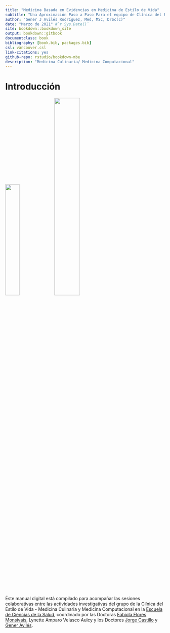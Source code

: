 ```yaml
--- 
title: "Medicina Basada en Evidencias en Medicina de Estilo de Vida"
subtitle: "Una Aproximación Paso a Paso Para el equipo de Clínica del Estilo de Vida-Medicina Culinaria y Medicina Computacional."
author: "Gener J Avilés Rodríguez, Med, MSc, DrSc(c)"
date: "Marzo de 2021" #`r Sys.Date()`
site: bookdown::bookdown_site
output: bookdown::gitbook
documentclass: book
bibliography: [book.bib, packages.bib]
csl: vancouver.csl
link-citations: yes
github-repo: rstudio/bookdown-mbe
description: "Medicina Culinaria/ Medicina Computacional"
---
```


# Introducción

![](img/ecs.jpg){width=30%}
![](img/culiMed.png){width=40%}

Éste manual digital está compilado para acompañar las sesiones colaborativas entre las actividades investigativas del grupo de la Clínica del Estilo de Vida - Medicina Culinaria y Medicina Computacional en la [Escuela de Ciencias de la Salud](https://medicina.ens.uabc.mx/component/content/featured), coordinado por las Doctoras [Fabiola Flores Monsivais](https://culinaryamedicinae.com), Lynette Amparo Velasco Aulcy y los Doctores [Jorge Castillo](https://www.facebook.com/culinarymedicinemx) y [Gener Avilés](https://www.linkedin.com/in/generaviles/).

